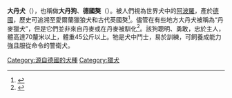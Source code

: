 {{Infobox Dogbreed
| akcgroup = Working
| akcstd = http://www.akc.org/breeds/great_dane/index.cfm
| altname = Deutsche Dogge（德語）<br />Granddanois（丹麦语）
| ankcgroup = Group 7 (Non-sporting)
| ankcstd = http://www.ankc.aust.com/grtdane.html
| ckcgroup = Group 3 - Working
| ckcstd = http://www.ckc.ca/en/Default.aspx?tabid=99&BreedCode=GED
| country = [[德國|德國]] 
| fcigroup = 2
| fcinum = 235
| fcisection = 2
| fcistd = http://web.archive.org/web/20031011091332/http://www.fci.be/uploaded_files/235gb2002_en.doc
| image = Dog niemiecki R 01.jpg
| image_caption = A [[Fawn_(colour)|fawn-coloured]]雌性大丹
| kcukgroup = Working
| kcukstd = http://www.thekennelclub.org.uk/item/51
| name = 大丹犬
| nickname = 大丹
| nzkcgroup = Nonsporting
| nzkcstd = http://www.nzkc.org.nz/br736.html
| ukcgroup = Guardian Dogs
| ukcstd = http://mail.ukcdogs.com/ukcweb.nsf/80de88211ee3f2dc8525703f004ccb1e/0EBF5178ADBA657385257044005F26CB?OpenDocument
}}
<!-- End Infobox Dogbreed info. Article Begins Here -->

'''大丹犬'''（{{lang-en|Great Dane}}），也稱做'''大丹狗'''、'''德國獒'''（{{lang-de|Deutsche Dogge}}）。被人們視為世界犬中的[[阿波羅|阿波羅]]，產於[[德國|德國]]，歷史可追溯至愛爾蘭獵狼犬和古代英國獒<ref>{{Cite web|url=http://www.akc.org/dog-breeds/great-dane/detail/|title=Great Dane History & Training/Temperament|accessdate=2017-03-07|last=Club|first=American Kennel|work=www.akc.org|language=en|archive-date=2018-03-02|archive-url=https://web.archive.org/web/20180302182422/http://www.akc.org/dog-breeds/great-dane/detail/|dead-url=no}}</ref>。儘管在有些地方大丹犬被稱為“丹麥獵犬”，但是它們並非來自丹麥或在丹麥被馴化<ref>{{Cite web|url=http://dogtime.com/dog-breeds/great-dane#/slide/1|title=Great Dane History & Training/Temperament|accessdate=2017-03-07|author=|date=|last=Club|first=American Kennel|work=www.akc.org|publisher=|language=en|archive-date=2018-02-14|archive-url=https://web.archive.org/web/20180214032437/http://dogtime.com/dog-breeds/great-dane#/slide/1|dead-url=no}}</ref>。該狗聰明、勇敢，忠於主人，體高達70釐米以上，體重45公斤以上。牠是犬中鬥士，易於訓練，可飼養成能力強且服從命令的警衛犬。
{{commons and category|Great Dane|大丹犬|Great Dane}}
{{Dog-stub}}
[[Category:源自德國的犬種|Category:源自德國的犬種]]
[[Category:獵犬|Category:獵犬]]